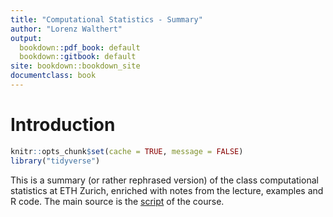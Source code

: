 ```yaml
---
title: "Computational Statistics - Summary"
author: "Lorenz Walthert"
output:
  bookdown::pdf_book: default
  bookdown::gitbook: default
site: bookdown::bookdown_site
documentclass: book
---
```


# Introduction
```r
knitr::opts_chunk$set(cache = TRUE, message = FALSE)
library("tidyverse")
```

This is a summary (or rather rephrased version) of the class computational
statistics at ETH Zurich, enriched with notes from the lecture, examples and R
code. The main source is the
[script](https://polybox.ethz.ch/index.php/s/q3NaRdR7K6Xrfkd/download) of the
course.
